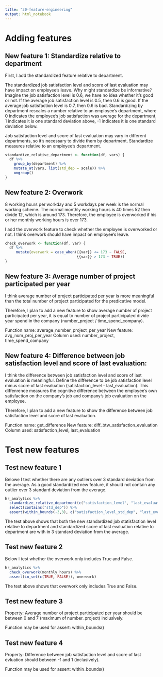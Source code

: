 ```yaml
---
title: "30-feature-engineering"
output: html_notebook
---
```


# Adding features

## New feature 1: Standardize relative to department

First, I add the standardized feature relative to department. 

The standardized job satisfaction level and score of last evaluation may have impact on employee's leave. Why might standardize be informative? Imagine the job satisfaction level is 0.6, we have no idea whether it's good or not. If the average job satisfaction level is 0.5, then 0.6 is good. If the average job satisfaction level is 0.7, then 0.6 is bad. Standardizing by department rescales a number relative to an employee's department, where 0 indicates the employee's job satisfaction was average for the department, 1 indicates it is one standard deviation above, -1 indicates it is one standard deviation below.

Job satisfaction level and score of last evaluation may vary in different departments, so it's necessary to divide them by department. Standardize measures relative to an employee's department.

```r
standardize_relative_department <- function(df, vars) {
  df %>% 
    group_by(department) %>% 
    mutate_at(vars, list(std_dep = scale)) %>% 
    ungroup()
}
```


## New feature 2: Overwork

8 working hours per workday and 5 workdays per week is the normal working scheme. The normal monthly working hours is 40 times 52 then divide 12, which is around 173. Therefore, the employee is overworked if his or her monthly working hours is over 173. 

I add the overwork feature to check whether the employee is overworked or not. I think overwork should have impact on employee's leave.

```r
check_overwork <- function(df, var) {
  df %>% 
     mutate(overwork = case_when({{var}} <= 173 ~ FALSE,
                                 {{var}} > 173 ~ TRUE))
}
```


## New feature 3: Average number of project participated per year

I think average number of project participated per year is more meaningful than the total number of project participated for the predicative model.

Therefore, I plan to add a new feature to show average number of project participated per year, it is equal to number of project participated divide year spend in the company (number_project / time_spend_company). 

Function name: average_number_project_per_year
New feature: avg_num_proj_per_year
Column used: number_project, time_spend_company


## New feature 4: Difference between job satisfaction level and score of last evaluation:

I think the difference between job satisfaction level and score of last evaluation is meaningful. Define the difference to be job satisfaction level minus score of last evaluation (satisfaction_level - last_evaluation). This diffenrence measures the cognitive difference between the employee's own satisfaction on the company's job and company's job evaluation on the employee.

Therefore, I plan to add a new feature to show the difference between job satisfaction level and score of last evaluation. 

Function name: get_difference
New feature: diff_btw_satisfaction_evaluation
Column used: satisfaction_level, last_evaluation



# Test new features

## Test new feature 1

Belowe I test whether there are any outliers over 3 standard deviation from the average. As a good standardized new feature, it should not contain any outlier over 3 standard deviation from the average. 

```r
hr_analytics %>% 
  standardize_relative_department(c("satisfaction_level", "last_evaluation")) %>% 
  select(contains("std_dep")) %>% 
  assert(within_bounds(-3,3), c("satisfaction_level_std_dep", "last_evaluation_std_dep"))
```

The test above shows that both the new standardized job statisfaction level relative to department and standardized score of last evaluation relative to department are with in 3 standard deviation from the average. 

## Test new feature 2

Below I test whether the overwork only includes True and False.

```r
hr_analytics %>% 
  check_overwork(monthly_hours) %>% 
  assert(in_set(c(TRUE, FALSE)), overwork)
```

The test above shows that overwork only includes True and False.

## Test new feature 3

Property: Average number of project participated per year should be between 0 and 7 (maximum of number_project) inclusively. 

Function may be used for assert: within_bounds()


## Test new feature 4

Property: Difference between job satisfaction level and score of last evluation should between -1 and 1 (inclusively).

Function may be used for assert: within_bounds()



